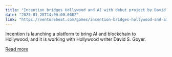 ```yaml
---
title: "Incention bridges Hollywood and AI with debut project by David S. Goyer on Story platform"
date: "2025-01-28T14:00:00.000Z"
link: "https://venturebeat.com/games/incention-bridges-hollywood-and-ai-with-debut-project-by-david-s-goyer-on-story-platform/"
---
```


Incention is launching a platform to bring AI and blockchain to Hollywood, and it is working with Hollywood writer David S. Goyer.

[Read more](https://venturebeat.com/games/incention-bridges-hollywood-and-ai-with-debut-project-by-david-s-goyer-on-story-platform/)
